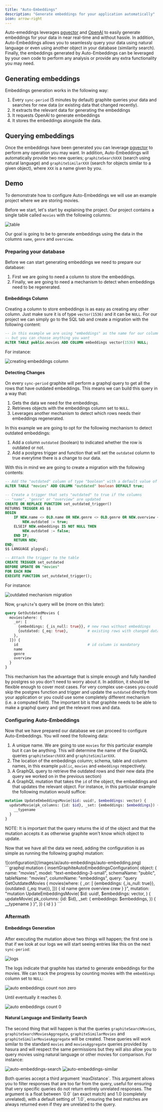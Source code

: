 ```yaml
---
title: "Auto-Embeddings"
description: "Generate embeddings for your application automatically"
icon: arrow-right
---
```


Auto-emeddings leverages [pgvector](https://github.com/pgvector/pgvector) and [OpenAI](https://platform.openai.com/docs/guides/embeddings) to easily generate embeddings for your data in near real-time and without hassle. In addition, Auto-Embeddings allows you to seamlessly query your data using natural language or even using another object in your database (similarity search). Finally, the embeddings generated by Auto-Embeddings can be leveraged by your own code to perform any analysis or provide any extra functionality you may need.

## Generating embeddings

Embeddings generation works in the following way:

1. Every `sync-period` (5 minutes by default) graphite queries your data and searches for new data (or existing data that changed recently).
2. It extracts the relevant data for generating the embeddings
3. It requests OpenAI to generate embeddings
4. It stores the embeddings alongside the data.

## Querying embeddings

Once the embeddings have been generated you can leverage [pgvector](https://github.com/pgvector/pgvector) to perform any operation you may want. In addition, Auto-Embeddings will automatically provide two new queries; `graphiteSearchXXX` (search using natural language) and `graphiteSimilarXXX` (search for objects similar to a given object), where `XXX` is a name given by you.

## Demo

To demonstrate how to configure Auto-Embeddings we will use an example project where we are storing movies.

Before we start, let's start by explaining the project. Our project contains a single table called `movies` with the following columns:

![table](/images/ai/auto-embeddings/table.png)


Our goal is going to be to generate embeddings using the data in the columns `name`, `genre` and `overview`.

### Preparing your database

Before we can start generating embeddings we need to prepare our database:

1. First we are going to need a column to store the embeddings.
2. Finally, we are going to need a mechanism to detect when embeddings need to be regenerated.

#### Embeddings Column

Creating a column to store embeddings is as easy as creating any other column. Just make sure it is of type `vector(1536)` and it can be `NULL`. For our project we can simply go to the SQL tab and create a migration with the following content:

```sql
-- in this example we are using "embeddings" as the name for our column
-- but you can choose anything you want
ALTER TABLE public.movies ADD COLUMN embeddings vector(1536) NULL;
```

For instance:

![creating embeddings column](/images/ai/auto-embeddings/column.png)

#### Detecting Changes

On every `sync-period` graphite will perform a graphql query to get all the rows that have outdated embeddings. This means we can build this query in a way that:

1. Gets the data we need for the embeddings.
2. Retrieves objects with the embeddings column set to `NULL`.
3. Leverages another mechanism to detect which rows needs their embeddings regenerated.

In this example we are going to opt for the following mechanism to detect outdated embeddings:

1. Add a column `outdated` (boolean) to indicated whether the row is outdated or not.
2. Add a postgres trigger and function that will set the `outdated` column to true everytime there is a change to our data.

With this in mind we are going to create a migration with the following contents:

```sql
-- Add the "outdated" column of type "boolean" with a default value of true
ALTER TABLE "movies" ADD COLUMN "outdated" boolean DEFAULT true;

-- Create a trigger that sets "outdated" to true if the columns
-- "name", "genre" or "overview" are updated
CREATE OR REPLACE FUNCTION set_outdated_trigger()
RETURNS TRIGGER AS $$
BEGIN
    IF NEW.name <> OLD.name OR NEW.genre <> OLD.genre OR NEW.overview <> OLD.overview THEN
        NEW.outdated := true;
    ELSEIF NEW.embeddings IS NOT NULL THEN
        NEW.outdated := false;
    END IF;
    RETURN NEW;
END;
$$ LANGUAGE plpgsql;

-- Attach the trigger to the table
CREATE TRIGGER set_outdated
BEFORE UPDATE ON "movies"
FOR EACH ROW
EXECUTE FUNCTION set_outdated_trigger();
```

For instance:

![outdated mechanism migration](/images/ai/auto-embeddings/outdated.png)

Now, `graphite`'s query will be (more on this later):

```graphql
query GetOutdatedMovies {
  movies(where: {
    _or: [
      {embeddings: {_is_null: true}}, # new rows without embeddings
      {outdated: {_eq: true},         # existing rows with changed data
    },
  ]}) {
    id                                # id column is mandatory
    name
    genre
    overview
  }
}
```

<Note>This mechanism has the advantage that is simple enough and fully handled by postgres so you don't need to worry about it. In addition, it should be flexible enough to cover most cases. For very complex use-cases you could skip the postgres function and trigger and update the `outdated` directly from your application or you could use some completely different mechanism (i.e. a computed field). The important bit is that graphite needs to be able to make a graphql query and get the relevant rows and data.</Note>

### Configuring Auto-Embeddings

Now that we have prepared our database we can proceed to configure Auto-Embeddings. You will need the following data:

1. A unique name. We are going to use `movies` for this particular example but it can be anything. This will determine the name of the GraphQL queries `graphiteSearchXXX` and `graphiteSimilarXXX`.
2. The location of the embeddings column; schema, table and column names, in this example `public`, `movies` and `embeddings` respectively.
3. A GraphQL query to retrieve the outdated rows and their new data (the query we worked on in the previous section)
4. A GraphQL mutation that takes the `id` of the object, the embeddings and that updates the relevant object. For instance, in this particular example the following mutation would suffice:

```graphql
mutation UpdateEmbeddingsMovie($id: uuid!, $embeddings: vector) {
  updateMovie(pk_columns: {id: $id}, _set: {embeddings: $embeddings}) {
    __typename
  }
}
```

NOTE: It is important that the query returns the id of the object and that the mutation accepts it as otherwise graphite won't know which object to update.


Now that we have all the data we need, adding the configuration is as simple as running the following graphql mutation:

<Tabs>
    <Tab title="dashboard">
![configuration](/images/ai/auto-embeddings/auto-embedding.png)
    </Tab>
    <Tab title="graphql">
```graphql
mutation {
  insertGraphiteAutoEmbeddingsConfiguration(
    object: {
      name: "movies",
      model: "text-embedding-3-small",
      schemaName: "public",
      tableName: "movies",
      columnName: "embeddings",
      query: "query GetOutdatedMovies {   movies(where: {     _or: [       {embeddings: {_is_null: true}},       {outdated: {_eq: true}},     ]}) {     id     name     genre     overview     crew   } }",
      mutation: "mutation UpdateEmbeddingsMovie(   $id: uuid!,   $embeddings: vector, ) {   updateMovie(     pk_columns: {id: $id},     _set: {       embeddings: $embeddings,     }) {     __typename   } }",
    }) {
    id
  }
}
```
    </Tab>
</Tabs>

### Aftermath

#### Embeddings Generation

After executing the mutation above two things will happen; the first one is that if we look at our logs we will start seeing entries like this on the next `sync-period`:

![logs](/images/ai/auto-embeddings/logs.png)


The logs indicate that graphite has started to generate embeddings for the movies. We can track the progress by counting movies with the `embeddings` column set to `NULL`:

![auto embeddings count non zero](/images/ai/auto-embeddings/count_non_zero.png)

Until eventually it reaches 0.

![auto embeddings count 0](/images/ai/auto-embeddings/count_0.png)


#### Natural Language and Similarity Search

The second thing that will happen is that the queries `graphiteSearchMovies`, `graphiteSearchMoviesAggregate`, `graphiteSimilarMovies` and `graphiteSimilarMoviesAggregate` will be created. These queries will work similar to the standard `movies` and `moviesAggregate` queries provided by hasura and will respect the same permissions but they will also allow you to query movies using natural language or other movies for comparison. For instance:

![auto-embeddings-search](/images/ai/auto-embeddings/search.png)
![auto-embeddings-similar](/images/ai/auto-embeddings/similar.png)

<Note>
Both queries accept a third argument `maxDistance`. This argument allows you to filter responses that are too far from the query, useful for ensuring that very specific queries do not return entirely unrelated responses. The argument is a float between `0.0` (an exact match) and 1.0 (completely unrelated), with a default setting of `1.0`, ensuring the best matches are always returned even if they are unrelated to the query.
</Note>
